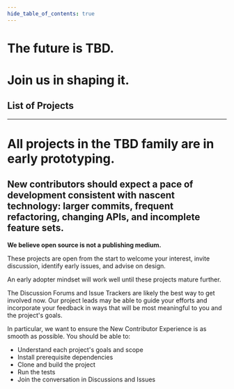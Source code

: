 ```yaml
---
hide_table_of_contents: true
---
```



<head>
  <title>{content.meta.title}</title>
  <meta property="og:description" content={metacontent.description} />
  <meta name="description" content={metacontent.description} />
  <meta property="og:title" content={content.meta.title} />
  <meta
    property="og:url"
    content={'https://developer.tbd.website/' + content.meta.path}
  />
  <link
    rel="apple-touch-icon"
    href="https://developer.tbd.website/img/tbd-fav-icon-main.png"
  />
</head>

<div className="prose prose-pink">

# The future is TBD.

# Join us in shaping it.

## List of Projects

<div className="custom-container">
  <ProjectList projects={content.projects} growToFit={false} title="" />
</div>

---

# All projects in the TBD family are in early prototyping.

## New contributors should expect a pace of development consistent with nascent technology: larger commits, frequent refactoring, changing APIs, and incomplete feature sets.

**We believe open source is not a publishing medium.**

These projects are open from the start to welcome your interest, invite discussion, identify early issues, and advise on design.

An early adopter mindset will work well until these projects mature further.

The Discussion Forums and Issue Trackers are likely the best way to get involved now. Our project leads may be able to guide your efforts and incorporate your feedback in ways that will be most meaningful to you and the project's goals.

In particular, we want to ensure the New Contributor Experience is as smooth as possible. You should be able to:

- Understand each project's goals and scope
- Install prerequisite dependencies
- Clone and build the project
- Run the tests
- Join the conversation in Discussions and Issues

</div>
